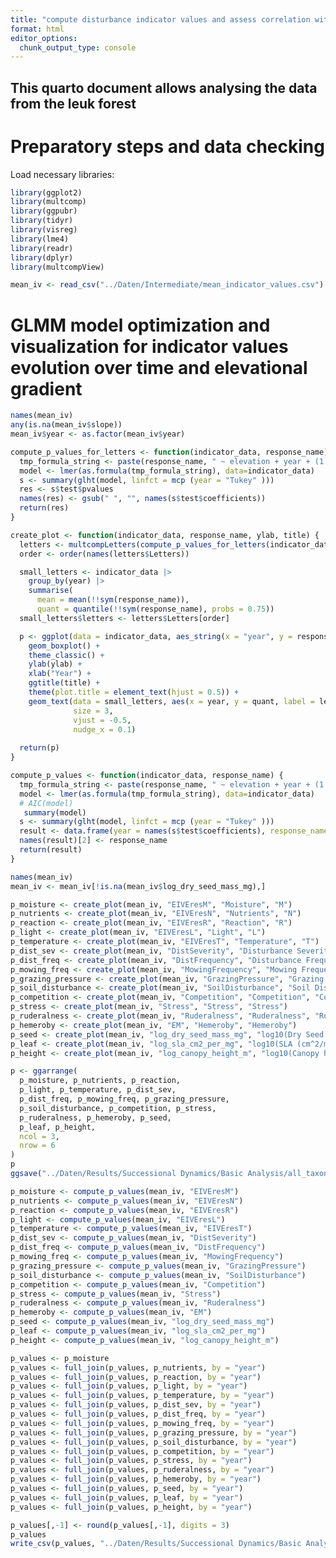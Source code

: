 ```yaml
---
title: "compute disturbance indicator values and assess correlation with existing systems"
format: html
editor_options: 
  chunk_output_type: console
---
```


## This quarto document allows analysing the data from the leuk forest

# Preparatory steps and data checking

Load necessary libraries:
```r
library(ggplot2)
library(multcomp)
library(ggpubr)
library(tidyr)
library(visreg)
library(lme4)
library(readr)
library(dplyr)
library(multcompView)
```

```r
mean_iv <- read_csv("../Daten/Intermediate/mean_indicator_values.csv")
```


# GLMM model optimization and visualization for indicator values evolution over time and elevational gradient


```r
names(mean_iv)
any(is.na(mean_iv$slope))
mean_iv$year <- as.factor(mean_iv$year)

compute_p_values_for_letters <- function(indicator_data, response_name) {
  tmp_formula_string <- paste(response_name, " ~ elevation + year + (1|global_id)", sep = "")
  model <- lmer(as.formula(tmp_formula_string), data=indicator_data)
  s <- summary(glht(model, linfct = mcp (year = "Tukey" )))
  res <- s$test$pvalues
  names(res) <- gsub(" ", "", names(s$test$coefficients))
  return(res)
}

create_plot <- function(indicator_data, response_name, ylab, title) {
  letters <- multcompLetters(compute_p_values_for_letters(indicator_data, response_name))
  order <- order(names(letters$Letters))

  small_letters <- indicator_data |> 
    group_by(year) |>
    summarise(
      mean = mean(!!sym(response_name)), 
      quant = quantile(!!sym(response_name), probs = 0.75)) 
  small_letters$letters <- letters$Letters[order]

  p <- ggplot(data = indicator_data, aes_string(x = "year", y = response_name)) +
    geom_boxplot() +
    theme_classic() +
    ylab(ylab) +
    xlab("Year") +
    ggtitle(title) +
    theme(plot.title = element_text(hjust = 0.5)) +
    geom_text(data = small_letters, aes(x = year, y = quant, label = letters),
              size = 3, 
              vjust = -0.5,
              nudge_x = 0.1)
  
  return(p)
}

compute_p_values <- function(indicator_data, response_name) {
  tmp_formula_string <- paste(response_name, " ~ elevation + year + (1|global_id)", sep = "")
  model <- lmer(as.formula(tmp_formula_string), data=indicator_data)
  # AIC(model)
   summary(model)
  s <- summary(glht(model, linfct = mcp (year = "Tukey" )))
  result <- data.frame(year = names(s$test$coefficients), response_name = s$test$pvalues)
  names(result)[2] <- response_name
  return(result)
}

names(mean_iv)
mean_iv <- mean_iv[!is.na(mean_iv$log_dry_seed_mass_mg),]

p_moisture <- create_plot(mean_iv, "EIVEresM", "Moisture", "M")
p_nutrients <- create_plot(mean_iv, "EIVEresN", "Nutrients", "N")
p_reaction <- create_plot(mean_iv, "EIVEresR", "Reaction", "R")
p_light <- create_plot(mean_iv, "EIVEresL", "Light", "L")
p_temperature <- create_plot(mean_iv, "EIVEresT", "Temperature", "T")
p_dist_sev <- create_plot(mean_iv, "DistSeverity", "Disturbance Severity", "Disturbance Severity")
p_dist_freq <- create_plot(mean_iv, "DistFrequency", "Disturbance Frequency", "Disturbance Frequency")
p_mowing_freq <- create_plot(mean_iv, "MowingFrequency", "Mowing Frequency", "Mowing Frequency")
p_grazing_pressure <- create_plot(mean_iv, "GrazingPressure", "Grazing Pressure", "Grazing Pressure")
p_soil_disturbance <- create_plot(mean_iv, "SoilDisturbance", "Soil Disturbance", "Soil Distrubance")
p_competition <- create_plot(mean_iv, "Competition", "Competition", "Competition")
p_stress <- create_plot(mean_iv, "Stress", "Stress", "Stress")
p_ruderalness <- create_plot(mean_iv, "Ruderalness", "Ruderalness", "Ruderalness")
p_hemeroby <- create_plot(mean_iv, "EM", "Hemeroby", "Hemeroby")
p_seed <- create_plot(mean_iv, "log_dry_seed_mass_mg", "log10(Dry Seed Mass (mg))", "Seed Mass")
p_leaf <- create_plot(mean_iv, "log_sla_cm2_per_mg", "log10(SLA (cm^2/mg))", "Leaf Area")
p_height <- create_plot(mean_iv, "log_canopy_height_m", "log10(Canopy height (m))", "Canopy Height")

p <- ggarrange(
  p_moisture, p_nutrients, p_reaction, 
  p_light, p_temperature, p_dist_sev, 
  p_dist_freq, p_mowing_freq, p_grazing_pressure, 
  p_soil_disturbance, p_competition, p_stress, 
  p_ruderalness, p_hemeroby, p_seed, 
  p_leaf, p_height, 
  ncol = 3,
  nrow = 6
)
p
ggsave("../Daten/Results/Successional Dynamics/Basic Analysis/all_taxon_traits_plot.png", p, width = 3000, height = 4200, units = "px")

p_moisture <- compute_p_values(mean_iv, "EIVEresM")
p_nutrients <- compute_p_values(mean_iv, "EIVEresN")
p_reaction <- compute_p_values(mean_iv, "EIVEresR")
p_light <- compute_p_values(mean_iv, "EIVEresL")
p_temperature <- compute_p_values(mean_iv, "EIVEresT")
p_dist_sev <- compute_p_values(mean_iv, "DistSeverity")
p_dist_freq <- compute_p_values(mean_iv, "DistFrequency")
p_mowing_freq <- compute_p_values(mean_iv, "MowingFrequency")
p_grazing_pressure <- compute_p_values(mean_iv, "GrazingPressure")
p_soil_disturbance <- compute_p_values(mean_iv, "SoilDisturbance")
p_competition <- compute_p_values(mean_iv, "Competition")
p_stress <- compute_p_values(mean_iv, "Stress")
p_ruderalness <- compute_p_values(mean_iv, "Ruderalness")
p_hemeroby <- compute_p_values(mean_iv, "EM")
p_seed <- compute_p_values(mean_iv, "log_dry_seed_mass_mg")
p_leaf <- compute_p_values(mean_iv, "log_sla_cm2_per_mg")
p_height <- compute_p_values(mean_iv, "log_canopy_height_m")

p_values <- p_moisture
p_values <- full_join(p_values, p_nutrients, by = "year")
p_values <- full_join(p_values, p_reaction, by = "year")
p_values <- full_join(p_values, p_light, by = "year")
p_values <- full_join(p_values, p_temperature, by = "year")
p_values <- full_join(p_values, p_dist_sev, by = "year")
p_values <- full_join(p_values, p_dist_freq, by = "year")
p_values <- full_join(p_values, p_mowing_freq, by = "year")
p_values <- full_join(p_values, p_grazing_pressure, by = "year")
p_values <- full_join(p_values, p_soil_disturbance, by = "year")
p_values <- full_join(p_values, p_competition, by = "year")
p_values <- full_join(p_values, p_stress, by = "year")
p_values <- full_join(p_values, p_ruderalness, by = "year")
p_values <- full_join(p_values, p_hemeroby, by = "year")
p_values <- full_join(p_values, p_seed, by = "year")
p_values <- full_join(p_values, p_leaf, by = "year")
p_values <- full_join(p_values, p_height, by = "year")

p_values[,-1] <- round(p_values[,-1], digits = 3)
p_values
write_csv(p_values, "../Daten/Results/Successional Dynamics/Basic Analysis/p_values.csv")
```







